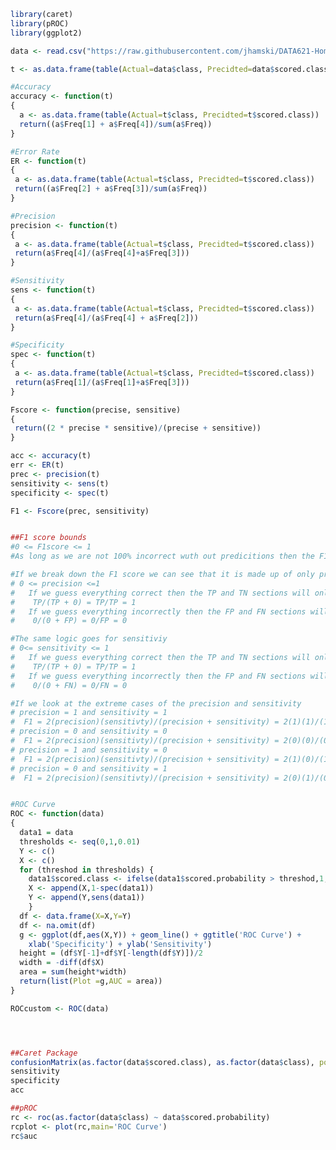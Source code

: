 ```r
library(caret)
library(pROC)
library(ggplot2)

data <- read.csv("https://raw.githubusercontent.com/jhamski/DATA621-Homework/master/Homework_2/classification-output-data.csv?token=AOktEC0D7URGLvXlaLvOq8KjvjxdWfLQks5Xcq3FwA%3D%3D&_sm_au_=iVVk1kf5k5141ZHH", stringsAsFactors = FALSE, sep = ",", header = TRUE)

t <- as.data.frame(table(Actual=data$class, Precidted=data$scored.class))

#Accuracy
accuracy <- function(t)
{
  a <- as.data.frame(table(Actual=t$class, Precidted=t$scored.class))
  return((a$Freq[1] + a$Freq[4])/sum(a$Freq))
}

#Error Rate
ER <- function(t)
{
 a <- as.data.frame(table(Actual=t$class, Precidted=t$scored.class))
 return((a$Freq[2] + a$Freq[3])/sum(a$Freq))
}

#Precision
precision <- function(t)
{
 a <- as.data.frame(table(Actual=t$class, Precidted=t$scored.class))
 return(a$Freq[4]/(a$Freq[4]+a$Freq[3]))
}

#Sensitivity
sens <- function(t)
{
 a <- as.data.frame(table(Actual=t$class, Precidted=t$scored.class))
 return(a$Freq[4]/(a$Freq[4] + a$Freq[2]))
}

#Specificity
spec <- function(t)
{
 a <- as.data.frame(table(Actual=t$class, Precidted=t$scored.class))
 return(a$Freq[1]/(a$Freq[1]+a$Freq[3]))
}

Fscore <- function(precise, sensitive)
{
 return((2 * precise * sensitive)/(precise + sensitive))
}

acc <- accuracy(t)
err <- ER(t)
prec <- precision(t)
sensitivity <- sens(t)
specificity <- spec(t)

F1 <- Fscore(prec, sensitivity)


##F1 score bounds
#0 <= F1score <= 1
#As long as we are not 100% incorrect wuth out predicitions then the F1 score will be between 0 and 1 inclusive

#If we break down the F1 score we can see that it is made up of only precision and sensitivity.
# 0 <= precision <=1
#   If we guess everything correct then the TP and TN sections will only have values
#    TP/(TP + 0) = TP/TP = 1
#   If we guess everything incorrectly then the FP and FN sections will only have values
#    0/(0 + FP) = 0/FP = 0

#The same logic goes for sensitiviy
# 0<= sensitivity <= 1
#   If we guess everything correct then the TP and TN sections will only have values
#    TP/(TP + 0) = TP/TP = 1
#   If we guess everything incorrectly then the FP and FN sections will only have values
#    0/(0 + FN) = 0/FN = 0  

#If we look at the extreme cases of the precision and sensitivity
# precision = 1 and sensitivity = 1
#  F1 = 2(precision)(sensitivty)/(precision + sensitivity) = 2(1)(1)/(1 + 1) = 2/2 = 1
# precision = 0 and sensitivity = 0
#  F1 = 2(precision)(sensitivty)/(precision + sensitivity) = 2(0)(0)/(0 + 0) = 0/0 = DNE
# precision = 1 and sensitivity = 0
#  F1 = 2(precision)(sensitivty)/(precision + sensitivity) = 2(1)(0)/(1 + 0) = 0/1 = 0
# precision = 0 and sensitivity = 1
#  F1 = 2(precision)(sensitivty)/(precision + sensitivity) = 2(0)(1)/(0 + 1) = 0/1 = 0 


#ROC Curve
ROC <- function(data)
{
  data1 = data
  thresholds <- seq(0,1,0.01)
  Y <- c()
  X <- c()
  for (threshod in thresholds) {
    data1$scored.class <- ifelse(data1$scored.probability > threshod,1,0)
    X <- append(X,1-spec(data1))
    Y <- append(Y,sens(data1))
    }
  df <- data.frame(X=X,Y=Y)
  df <- na.omit(df)
  g <- ggplot(df,aes(X,Y)) + geom_line() + ggtitle('ROC Curve') +
    xlab('Specificity') + ylab('Sensitivity')
  height = (df$Y[-1]+df$Y[-length(df$Y)])/2
  width = -diff(df$X)
  area = sum(height*width)
  return(list(Plot =g,AUC = area))
}

ROCcustom <- ROC(data)




##Caret Package
confusionMatrix(as.factor(data$scored.class), as.factor(data$class), positive = "1")
sensitivity
specificity
acc

##pROC 
rc <- roc(as.factor(data$class) ~ data$scored.probability)
rcplot <- plot(rc,main='ROC Curve')
rc$auc

```


